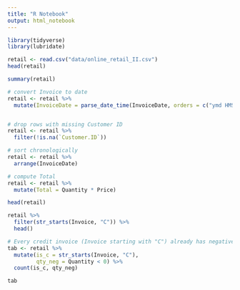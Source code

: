 ```yaml
---
title: "R Notebook"
output: html_notebook
---
```


```r
library(tidyverse)
library(lubridate)
```


```r
retail <- read.csv("data/online_retail_II.csv")
head(retail)
```

```r
summary(retail)
```

```r
# convert Invoice to date
retail <- retail %>%
  mutate(InvoiceDate = parse_date_time(InvoiceDate, orders = c("ymd HMS")))


# drop rows with missing Customer ID
retail <- retail %>%
  filter(!is.na(`Customer.ID`))

# sort chronologically
retail <- retail %>%
  arrange(InvoiceDate)

# compute Total
retail <- retail %>%
  mutate(Total = Quantity * Price)
```

```r
head(retail)
```
```r
retail %>%
  filter(str_starts(Invoice, "C")) %>%
  head()
```

```r
# Every credit invoice (Invoice starting with "C") already has negative quantities
tab <- retail %>%
  mutate(is_c = str_starts(Invoice, "C"),
         qty_neg = Quantity < 0) %>%
  count(is_c, qty_neg)

tab
```
